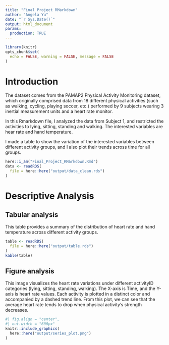 ```yaml
---
title: "Final Project RMarkdown"
author: "Angela Yu"
date: "`r Sys.Date()`"
output: html_document
params:
  production: TRUE
---
```


```r
library(knitr)
opts_chunk$set(
  echo = FALSE, warning = FALSE, message = FALSE
)
```

# Introduction

The dataset comes from the PAMAP2 Physical Activity Monitoring dataset, which originally comprised data from 18 different physical activities (such as walking, cycling, playing soccer, etc.) performed by 9 subjects wearing 3 inertial measurement units and a heart rate monitor.

In this Rmarkdown file, I analyzed the data from Subject 1, and restricted the activities to lying, sitting, standing and walking. The interested variables are hear rate and hand temperature.

I made a table to show the variation of the interested variables between different activity groups, and I also plot their trends across time for all groups.

```r
here::i_am("Final_Project_RMarkdown.Rmd")
data <- readRDS(
  file = here::here("output/data_clean.rds")
)
```

# Descriptive Analysis

## Tabular analysis

This table provides a summary of the distribution of heart rate and hand temperature across different activity groups.

```r
table <- readRDS(
  file = here::here("output/table.rds")
)
kable(table)
```

## Figure analysis

This image visualizes the heart rate variations under different activityID categories (lying, sitting, standing, walking).
The X-axis is Time, and the Y-axis is heart rate values.
Each activity is plotted in a distinct color and accompanied by a dashed trend line.
From this plot, we can see that the average heart rate tends to drop when physical activity's strength decreases.

```r
#| fig.align = "center",
#| out.width = "600px"
knitr::include_graphics(
  here::here("output/series_plot.png")
)
```